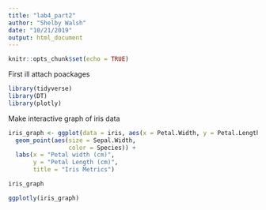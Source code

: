 ```yaml
---
title: "lab4_part2"
author: "Shelby Walsh"
date: "10/21/2019"
output: html_document
---
```


```r
knitr::opts_chunk$set(echo = TRUE)
```

First ill attach poackages


```r

library(tidyverse)
library(DT)
library(plotly)

```


Make interactive graph of iris data

```r

iris_graph <- ggplot(data = iris, aes(x = Petal.Width, y = Petal.Length))+
  geom_point(aes(size = Sepal.Width,
                 color = Species)) +
  labs(x = "Petal width (cm)",
       y = "Petal Length (cm)",
       title = "Iris Metrics")

iris_graph

ggplotly(iris_graph)

```

